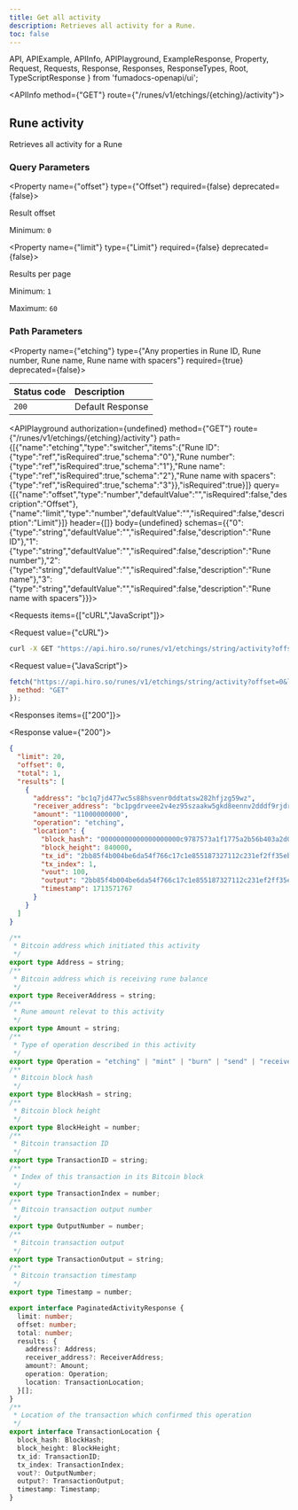 ```yaml
---
title: Get all activity
description: Retrieves all activity for a Rune.
toc: false
---
```


  API,
  APIExample,
  APIInfo,
  APIPlayground,
  ExampleResponse,
  Property,
  Request,
  Requests,
  Response,
  Responses,
  ResponseTypes,
  Root,
  TypeScriptResponse
} from 'fumadocs-openapi/ui';

<Root>

<API>

<APIInfo method={"GET"} route={"/runes/v1/etchings/{etching}/activity"}>

## Rune activity

Retrieves all activity for a Rune

### Query Parameters

<Property name={"offset"} type={"Offset"} required={false} deprecated={false}>

Result offset

<span>Minimum: `0`</span>

</Property>

<Property name={"limit"} type={"Limit"} required={false} deprecated={false}>

Results per page

<span>Minimum: `1`</span>

<span>Maximum: `60`</span>

</Property>

### Path Parameters

<Property name={"etching"} type={"Any properties in Rune ID, Rune number, Rune name, Rune name with spacers"} required={true} deprecated={false}>

</Property>

| Status code | Description |
| :------ | :------ |
| `200` | Default Response |

<APIPlayground authorization={undefined} method={"GET"} route={"/runes/v1/etchings/{etching}/activity"} path={[{"name":"etching","type":"switcher","items":{"Rune ID":{"type":"ref","isRequired":true,"schema":"0"},"Rune number":{"type":"ref","isRequired":true,"schema":"1"},"Rune name":{"type":"ref","isRequired":true,"schema":"2"},"Rune name with spacers":{"type":"ref","isRequired":true,"schema":"3"}},"isRequired":true}]} query={[{"name":"offset","type":"number","defaultValue":"","isRequired":false,"description":"Offset"},{"name":"limit","type":"number","defaultValue":"","isRequired":false,"description":"Limit"}]} header={[]} body={undefined} schemas={{"0":{"type":"string","defaultValue":"","isRequired":false,"description":"Rune ID"},"1":{"type":"string","defaultValue":"","isRequired":false,"description":"Rune number"},"2":{"type":"string","defaultValue":"","isRequired":false,"description":"Rune name"},"3":{"type":"string","defaultValue":"","isRequired":false,"description":"Rune name with spacers"}}}>

</APIPlayground>

</APIInfo>

<APIExample>

<Requests items={["cURL","JavaScript"]}>

<Request value={"cURL"}>

```bash
curl -X GET "https://api.hiro.so/runes/v1/etchings/string/activity?offset=0&limit=1"
```

</Request>

<Request value={"JavaScript"}>

```js
fetch("https://api.hiro.so/runes/v1/etchings/string/activity?offset=0&limit=1", {
  method: "GET"
});
```

</Request>

</Requests>

<Responses items={["200"]}>

<Response value={"200"}>

<ResponseTypes>

<ExampleResponse>

```json
{
  "limit": 20,
  "offset": 0,
  "total": 1,
  "results": [
    {
      "address": "bc1q7jd477wc5s88hsvenr0ddtatsw282hfjzg59wz",
      "receiver_address": "bc1pgdrveee2v4ez95szaakw5gkd8eennv2dddf9rjdrlt6ch56lzrrsxgvazt",
      "amount": "11000000000",
      "operation": "etching",
      "location": {
        "block_hash": "00000000000000000000c9787573a1f1775a2b56b403a2d0c7957e9a5bc754bb",
        "block_height": 840000,
        "tx_id": "2bb85f4b004be6da54f766c17c1e855187327112c231ef2ff35ebad0ea67c69e",
        "tx_index": 1,
        "vout": 100,
        "output": "2bb85f4b004be6da54f766c17c1e855187327112c231ef2ff35ebad0ea67c69e:100",
        "timestamp": 1713571767
      }
    }
  ]
}
```

</ExampleResponse>

<TypeScriptResponse>

```ts
/**
 * Bitcoin address which initiated this activity
 */
export type Address = string;
/**
 * Bitcoin address which is receiving rune balance
 */
export type ReceiverAddress = string;
/**
 * Rune amount relevat to this activity
 */
export type Amount = string;
/**
 * Type of operation described in this activity
 */
export type Operation = "etching" | "mint" | "burn" | "send" | "receive";
/**
 * Bitcoin block hash
 */
export type BlockHash = string;
/**
 * Bitcoin block height
 */
export type BlockHeight = number;
/**
 * Bitcoin transaction ID
 */
export type TransactionID = string;
/**
 * Index of this transaction in its Bitcoin block
 */
export type TransactionIndex = number;
/**
 * Bitcoin transaction output number
 */
export type OutputNumber = number;
/**
 * Bitcoin transaction output
 */
export type TransactionOutput = string;
/**
 * Bitcoin transaction timestamp
 */
export type Timestamp = number;

export interface PaginatedActivityResponse {
  limit: number;
  offset: number;
  total: number;
  results: {
    address?: Address;
    receiver_address?: ReceiverAddress;
    amount?: Amount;
    operation: Operation;
    location: TransactionLocation;
  }[];
}
/**
 * Location of the transaction which confirmed this operation
 */
export interface TransactionLocation {
  block_hash: BlockHash;
  block_height: BlockHeight;
  tx_id: TransactionID;
  tx_index: TransactionIndex;
  vout?: OutputNumber;
  output?: TransactionOutput;
  timestamp: Timestamp;
}
```

</TypeScriptResponse>

</ResponseTypes>

</Response>

</Responses>

</APIExample>

</API>

</Root>
